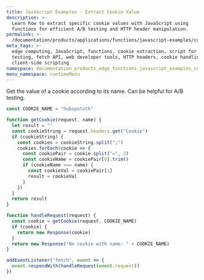```yaml
---
title: JavaScript Examples - Extract Cookie Value
description: >-
  Learn how to extract specific cookie values with JavaScript using 
  functions for efficient A/B testing and HTTP header manipulation.
permalink: >-
  /documentation/products/applications/functions/javascript-examples/cookie-value/
meta_tags: >-
  edge computing, JavaScript, functions, cookie extraction, script for A/B
  testing, fetch API, web developer tools, HTTP headers, cookie handling,
  client-side scripting
namespace: documentation_products_edge_functions_javascript_examples_cookie_value
menu_namespace: runtimeMenu
---
```


Get the value of a cookie according to its name. Can be helpful for A/B testing.

```js
const COOKIE_NAME = "hubspotutk"

function getCookie(request, name) {
  let result = ""
  const cookieString = request.headers.get("Cookie")
  if (cookieString) {
    const cookies = cookieString.split(";")
    cookies.forEach(cookie => {
      const cookiePair = cookie.split("=", 2)
      const cookieName = cookiePair[0].trim()
      if (cookieName === name) {
        const cookieVal = cookiePair[1]
        result = cookieVal
      }
    })
  }
  return result
}

function handleRequest(request) {
  const cookie = getCookie(request, COOKIE_NAME)
  if (cookie) {
    return new Response(cookie)
  }
  return new Response("No cookie with name: " + COOKIE_NAME)
}

addEventListener("fetch", event => {
  event.respondWith(handleRequest(event.request))
})
```




